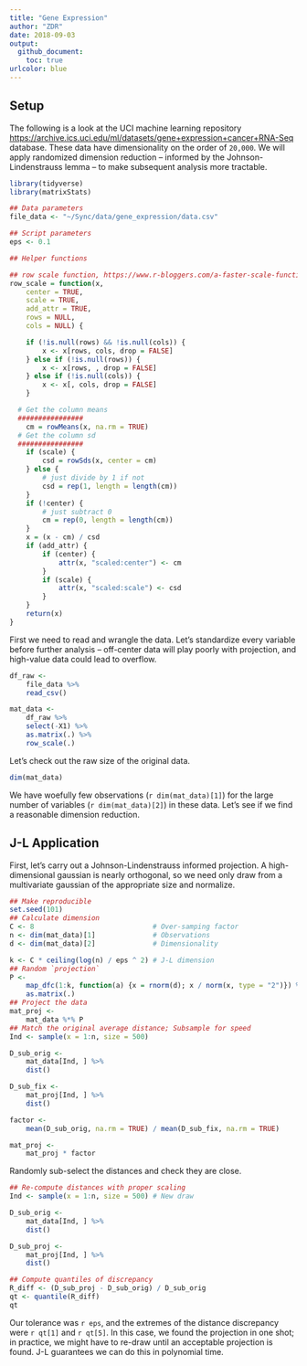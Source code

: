 ```yaml
---
title: "Gene Expression"
author: "ZDR"
date: 2018-09-03
output:
  github_document:
    toc: true
urlcolor: blue
---
```


## Setup
<!-- -------------------------------------------------- -->

The following is a look at the UCI machine learning repository
[https://archive.ics.uci.edu/ml/datasets/gene+expression+cancer+RNA-Seq](gene
expression) database. These data have dimensionality on the order of `20,000`.
We will apply randomized dimension reduction -- informed by the
Johnson-Lindenstrauss lemma -- to make subsequent analysis more tractable.

```r
library(tidyverse)
library(matrixStats)

## Data parameters
file_data <- "~/Sync/data/gene_expression/data.csv"

## Script parameters
eps <- 0.1

## Helper functions

## row scale function, https://www.r-bloggers.com/a-faster-scale-function/
row_scale = function(x,
    center = TRUE,
    scale = TRUE,
    add_attr = TRUE,
    rows = NULL,
    cols = NULL) {

    if (!is.null(rows) && !is.null(cols)) {
        x <- x[rows, cols, drop = FALSE]
    } else if (!is.null(rows)) {
        x <- x[rows, , drop = FALSE]
    } else if (!is.null(cols)) {
        x <- x[, cols, drop = FALSE]
    }

  # Get the column means
  ################
    cm = rowMeans(x, na.rm = TRUE)
  # Get the column sd
  ################
    if (scale) {
        csd = rowSds(x, center = cm)
    } else {
        # just divide by 1 if not
        csd = rep(1, length = length(cm))
    }
    if (!center) {
        # just subtract 0
        cm = rep(0, length = length(cm))
    }
    x = (x - cm) / csd
    if (add_attr) {
        if (center) {
            attr(x, "scaled:center") <- cm
        }
        if (scale) {
            attr(x, "scaled:scale") <- csd
        }
    }
    return(x)
}
```

First we need to read and wrangle the data. Let's standardize every variable
before further analysis -- off-center data will play poorly with projection, and
high-value data could lead to overflow.

```r
df_raw <-
    file_data %>%
    read_csv()

mat_data <-
    df_raw %>%
    select(-X1) %>%
    as.matrix(.) %>%
    row_scale(.)
```

Let's check out the raw size of the original data.

```r
dim(mat_data)
```

We have woefully few observations (`r dim(mat_data)[1]`) for the large number of
variables (`r dim(mat_data)[2]`) in these data. Let's see if we find a
reasonable dimension reduction.

## J-L Application
<!-- -------------------------------------------------- -->

First, let's carry out a Johnson-Lindenstrauss informed projection. A
high-dimensional gaussian is nearly orthogonal, so we need only draw from a
multivariate gaussian of the appropriate size and normalize.

```r
## Make reproducible
set.seed(101)
## Calculate dimension
C <- 8                             # Over-samping factor
n <- dim(mat_data)[1]              # Observations
d <- dim(mat_data)[2]              # Dimensionality

k <- C * ceiling(log(n) / eps ^ 2) # J-L dimension
## Random `projection`
P <-
    map_dfc(1:k, function(a) {x = rnorm(d); x / norm(x, type = "2")}) %>%
    as.matrix(.)
## Project the data
mat_proj <-
    mat_data %*% P
## Match the original average distance; Subsample for speed
Ind <- sample(x = 1:n, size = 500)

D_sub_orig <-
    mat_data[Ind, ] %>%
    dist()

D_sub_fix <-
    mat_proj[Ind, ] %>%
    dist()

factor <-
    mean(D_sub_orig, na.rm = TRUE) / mean(D_sub_fix, na.rm = TRUE)

mat_proj <-
    mat_proj * factor
```

Randomly sub-select the distances and check they are close.

```r
## Re-compute distances with proper scaling
Ind <- sample(x = 1:n, size = 500) # New draw

D_sub_orig <-
    mat_data[Ind, ] %>%
    dist()

D_sub_proj <-
    mat_proj[Ind, ] %>%
    dist()

## Compute quantiles of discrepancy
R_diff <- (D_sub_proj - D_sub_orig) / D_sub_orig
qt <- quantile(R_diff)
qt
```

Our tolerance was `r eps`, and the extremes of the distance discrepancy were `r qt[1]`
and `r qt[5]`. In this case, we found the projection in one shot; in practice, we
might have to re-draw until an acceptable projection is found. J-L guarantees we
can do this in polynomial time.
